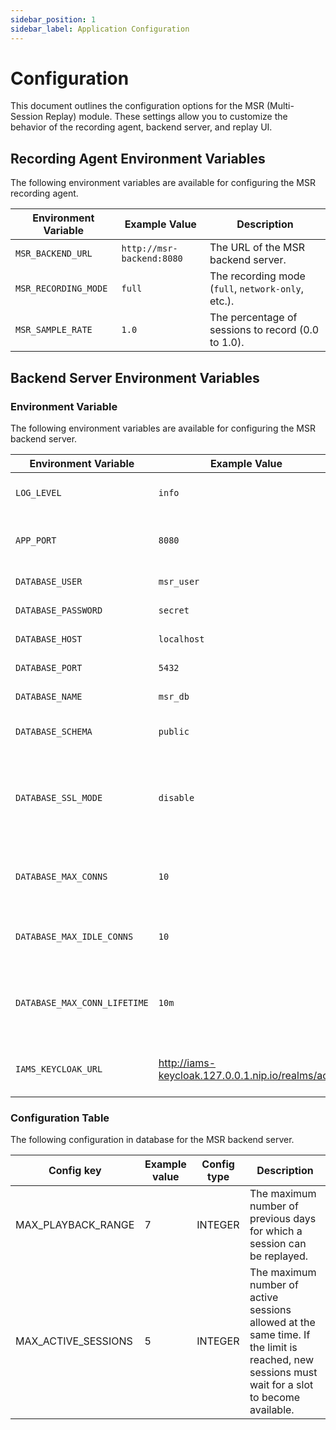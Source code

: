 ```yaml
---
sidebar_position: 1
sidebar_label: Application Configuration
---
```



# Configuration

This document outlines the configuration options for the MSR (Multi-Session Replay) module. These settings allow you to customize the behavior of the recording agent, backend server, and replay UI.

## Recording Agent Environment Variables

The following environment variables are available for configuring the MSR recording agent.

| Environment Variable | Example Value | Description |
| -------------------- | ------------- | ----------- |
| `MSR_BACKEND_URL` | `http://msr-backend:8080` | The URL of the MSR backend server. |
| `MSR_RECORDING_MODE`| `full` | The recording mode (`full`, `network-only`, etc.). |
| `MSR_SAMPLE_RATE` | `1.0` | The percentage of sessions to record (0.0 to 1.0). |

## Backend Server Environment Variables

### Environment Variable
The following environment variables are available for configuring the MSR backend server.

| Environment Variable | Example Value | Description |
| -------------------- | ------------- | ----------- |
| `LOG_LEVEL` | `info` | Logging level: debug, info, warn, error |
| `APP_PORT` | `8080` | Port for the backend server to listen on |
| `DATABASE_USER` | `msr_user` | Database username |
| `DATABASE_PASSWORD` | `secret` | Database password |
| `DATABASE_HOST` | `localhost` | Database host address |
| `DATABASE_PORT` | `5432` | Database port number |
| `DATABASE_NAME` | `msr_db` | Name of the database |
| `DATABASE_SCHEMA` | `public` | Database schema to use |
| `DATABASE_SSL_MODE` | `disable` | Database connection ssl mode: disable, require, verify-ca, verify-full |
| `DATABASE_MAX_CONNS` | `10` | Maximum number of open database connections |
| `DATABASE_MAX_IDLE_CONNS` | `10` | Maximum number of idle database connections |
| `DATABASE_MAX_CONN_LIFETIME` | `10m` | Maximum lifetime of a database connection (e.g., 10m, 1h) |
| `IAMS_KEYCLOAK_URL` | http://iams-keycloak.127.0.0.1.nip.io/realms/aoh | URL of the Keycloak realm for authentication |

### Configuration Table

The following configuration in database for the MSR backend server.

| Config key | Example value | Config type | Description |
|-------------|----------------|-----------|-------------|
| MAX_PLAYBACK_RANGE | 7 | INTEGER | The maximum number of previous days for which a session can be replayed. |
| MAX_ACTIVE_SESSIONS | 5 | INTEGER | The maximum number of active sessions allowed at the same time. If the limit is reached, new sessions must wait for a slot to become available. |
